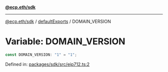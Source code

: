 [**@ecp.eth/sdk**](/sdk-reference/index.mdx)

***

[@ecp.eth/sdk](/sdk-reference/index.mdx) / [defaultExports](/sdk-reference/defaultExports/index.mdx) / DOMAIN\_VERSION

# Variable: DOMAIN\_VERSION

```ts
const DOMAIN_VERSION: "1" = "1";
```

Defined in: [packages/sdk/src/eip712.ts:2](https://github.com/ecp-eth/comments-monorepo/blob/main/packages/sdk/src/eip712.ts#L2)
